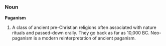 ===Noun===
'''Paganism'''

# A class of ancient pre-Christian religions often associated with nature rituals and passed-down orally. They go back as far as 10,000 BC. Neo-paganism is a modern reinterpretation of ancient paganism.